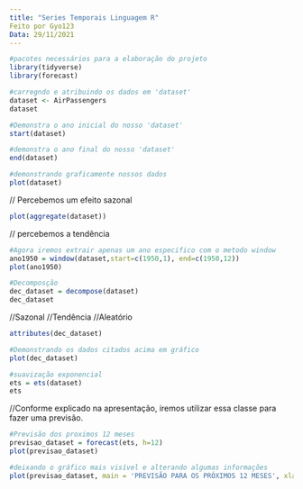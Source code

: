 ```yaml
---
title: "Series Temporais Linguagem R"
Feito por Gyo123
Data: 29/11/2021
---
```





```r
#pacotes necessários para a elaboração do projeto
library(tidyverse)
library(forecast)

#carregndo e atribuindo os dados em 'dataset'
dataset <- AirPassengers
dataset
```

```r
#Demonstra o ano inicial do nosso 'dataset'
start(dataset)
```


```r
#demonstra o ano final do nosso 'dataset'
end(dataset)
```


```r
#demonstrando graficamente nossos dados
plot(dataset)
```
// Percebemos um efeito sazonal 

```r
plot(aggregate(dataset))
```
// percebemos a tendência

```r
#Agora iremos extrair apenas um ano especifico com o metodo window
ano1950 = window(dataset,start=c(1950,1), end=c(1950,12))
plot(ano1950)
```


```r
#Decomposção
dec_dataset = decompose(dataset)
dec_dataset
```
//Sazonal
//Tendência
//Aleatório



```r
attributes(dec_dataset)

```


```r
#Demonstrando os dados citados acima em gráfico
plot(dec_dataset)
```


```r
#suavização exponencial
ets = ets(dataset)
ets
```
//Conforme explicado na apresentação, iremos utilizar essa classe para fazer uma previsão.

```r
#Previsão dos proximos 12 meses 
previsao_dataset = forecast(ets, h=12)
plot(previsao_dataset)
```

```r
#deixando o gráfico mais visível e alterando algumas informações
plot(previsao_dataset, main = 'PREVISÃO PARA OS PRÓXIMOS 12 MESES', xlab = "Ano", ylab = 'Passageiros', col = '#249E9F')
```
